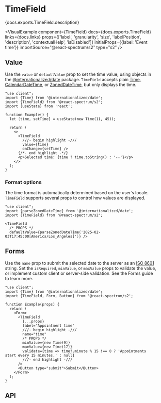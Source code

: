 


# TimeField

<PageDescription>{docs.exports.TimeField.description}</PageDescription>

<VisualExample
  component={TimeField}
  docs={docs.exports.TimeField}
  links={docs.links}
  props={['label', 'granularity', 'size', 'labelPosition', 'description', 'contextualHelp', 'isDisabled']}
  initialProps={{label: 'Event time'}}
  importSource="@react-spectrum/s2"
  type="s2" />

## Value

Use the `value` or `defaultValue` prop to set the time value, using objects in the [@internationalized/date](/internationalized/date/index.html) package. `TimeField` accepts plain [Time](/internationalized/date/Time.html), [CalendarDateTime](/internationalized/date/CalendarDateTime.html), or [ZonedDateTime](/internationalized/date/ZonedDate), but only displays the time.

```tsx render
"use client";
import {Time} from '@internationalized/date';
import {TimeField} from '@react-spectrum/s2';
import {useState} from 'react';

function Example() {
  let [time, setTime] = useState(new Time(11, 45));
  
  return (
    <>
      <TimeField
        ///- begin highlight -///
        value={time}
        onChange={setTime} />
      {/*- end highlight -*/}
      <p>Selected time: {time ? time.toString() : '--'}</p>
    </>
  );
}
```

### Format options

The time format is automatically determined based on the user's locale. `TimeField` supports several props to control how values are displayed.

```tsx render docs={docs.exports.TimeField} links={docs.links} props={['granularity', 'hourCycle', 'hideTimeZone', 'shouldForceLeadingZeros']} initialProps={{label: 'Time'}} type="s2"
"use client";
import {parseZonedDateTime} from '@internationalized/date';
import {TimeField} from '@react-spectrum/s2';

<TimeField
  /* PROPS */
  defaultValue={parseZonedDateTime('2025-02-03T17:45:00[America/Los_Angeles]')} />
```

## Forms

Use the `name` prop to submit the selected date to the server as an [ISO 8601](https://en.wikipedia.org/wiki/ISO_8601) string. Set the `isRequired`, `minValue`, or `maxValue` props to validate the value, or implement custom client or server-side validation. See the Forms guide to learn more.

```tsx render docs={docs.exports.TextField} links={docs.links} props={['isRequired', 'necessityIndicator']} initialProps={{isRequired: true}} type="s2"
"use client";
import {Time} from '@internationalized/date';
import {TimeField, Form, Button} from '@react-spectrum/s2';

function Example(props) {
  return (
    <Form>
      <TimeField
        {...props}
        label="Appointment time"
        ///- begin highlight -///
        name="time"
        /* PROPS */
        minValue={new Time(9)}
        maxValue={new Time(17)}
        validate={time => time?.minute % 15 !== 0 ? 'Appointments start every 15 minutes.' : null}
        ///- end highlight -///
      />
      <Button type="submit">Submit</Button>
    </Form>
  );
}
```

## API

<PropTable component={docs.exports.TimeField} links={docs.links} />
